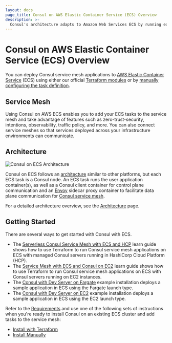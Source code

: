 ```yaml
---
layout: docs
page_title: Consul on AWS Elastic Container Service (ECS) Overview
description: >-
  Consul's architecture adapts to Amazon Web Services ECS by running each task with an application container, a client agent, and an Envoy proxy. Learn how Consul service mesh works on ECS and find getting started tutorials for several scenarios.
---
```


# Consul on AWS Elastic Container Service (ECS) Overview

You can deploy Consul service mesh applications to [AWS Elastic Container Service](https://aws.amazon.com/ecs/) (ECS) using either our official [Terraform modules](/consul/docs/ecs/terraform/install) or by [manually configuring the task definition](/consul/docs/ecs/manual/install).

## Service Mesh

Using Consul on AWS ECS enables you to add your ECS tasks to the service mesh and
take advantage of features such as zero-trust-security, intentions, observability,
traffic policy, and more. You can also connect service meshes so that services deployed across your infrastructure environments can communicate.

## Architecture

![Consul on ECS Architecture](/img/consul-ecs-arch.png)

Consul on ECS follows an [architecture](/consul/docs/architecture) similar to other platforms, but each ECS task is a
Consul node. An ECS task runs the user application container(s), as well as a Consul client container for control plane
communication and an [Envoy](https://envoyproxy.io/) sidecar proxy container to facilitate data plane communication for
[Consul service mesh](/consul/docs/connect).

For a detailed architecture overview, see the [Architecture](/consul/docs/ecs/architecture) page.

## Getting Started

There are several ways to get started with Consul with ECS.

- The [Serverless Consul Service Mesh with ECS and HCP](/consul/tutorials/cloud-production/consul-ecs-hcp?utm_source=docs) learn guide shows how to use Terraform to run Consul service mesh applications on ECS with managed Consul servers running in HashiCorp Cloud Platform (HCP).
- The [Service Mesh with ECS and Consul on EC2](/consul/tutorials/cloud-integrations/consul-ecs-ec2?utm_source=docs) learn guide shows how to use Terraform to run Consul service mesh applications on ECS with Consul servers running on EC2 instances.
- The [Consul with Dev Server on Fargate](https://registry.terraform.io/modules/hashicorp/consul-ecs/aws/latest/examples/dev-server-fargate) example installation deploys a sample application in ECS using the Fargate launch type.
- The [Consul with Dev Server on EC2](https://registry.terraform.io/modules/hashicorp/consul-ecs/aws/latest/examples/dev-server-ec2) example installation deploys a sample application in ECS using the EC2 launch type.

Refer to the [Requirements](/consul/docs/ecs/requirements) and use one of the following sets of instructions when you're ready to install Consul on an existing ECS cluster and add tasks to the service mesh:

- [Install with Terraform](/consul/docs/ecs/terraform/install)
- [Install Manually](/consul/docs/ecs/manual/install)
